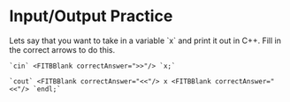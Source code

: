 # Input/Output Practice
<FITBBlock hint="Think about the way that the variables go into `cin` and `cout`">
    Lets say that you want to take in a variable `x` and print it out in C++. Fill in the correct arrows to do this.

    `cin` <FITBBlank correctAnswer=">>"/> `x;`

    `cout` <FITBBlank correctAnswer="<<"/> x <FITBBlank correctAnswer="<<"/> `endl;`
</FITBBlock>